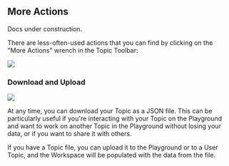 
## More Actions

<Callout type="warning">Docs under construction.</Callout>

There are less-often-used actions that you can find by clicking on the "More Actions" wrench in the Topic Toolbar:

<Image
  src="https://github.com/amelioro/ameliorate/assets/13872370/369f7bd2-6ab9-4030-b21e-50c2bd175618"
  width={454}
  height={148}
/>

### Download and Upload

<Image
  src="https://github.com/amelioro/ameliorate/assets/13872370/ad98bd53-47a9-4d63-a435-5a627c118448"
  width={348}
  height={169}
/>

At any time, you can download your Topic as a JSON file. This can be particularly useful if you're interacting with your Topic on the Playground and want to work on another Topic in the Playground without losing your data, or if you want to share it with others.

If you have a Topic file, you can upload it to the Playground or to a User Topic, and the Workspace will be populated with the data from the file.
